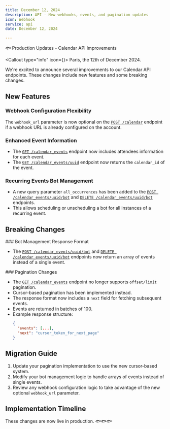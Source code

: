 ```yaml
---
title: December 12, 2024
description: API - New webhooks, events, and pagination updates
icon: Webhook
service: api
date: December 12, 2024

---
```


🐟 Production Updates - Calendar API Improvements

<Callout type="info" icon={<Info className="h-5 w-5" />}>
  Paris, the 12th of December 2024.
</Callout>

We're excited to announce several improvements to our Calendar API endpoints. These changes include new features and some breaking changes.

## New Features

### Webhook Configuration Flexibility

The `webhook_url` parameter is now optional on the [`POST /calendar`](/docs/api/reference/calendars/create_calendar) endpoint if a webhook URL is already configured on the account.

### Enhanced Event Information

- The [`GET /calendar_events`](/docs/api/reference/calendars/list_events) endpoint now includes attendees information for each event.
- The [`GET /calendar_events/uuid`](/docs/api/reference/calendars/get_event) endpoint now returns the `calendar_id` of the event.

### Recurring Events Bot Management

- A new query parameter `all_occurrences` has been added to the [`POST /calendar_events/uuid/bot`](/docs/api/reference/calendars/schedule_record_event) and [`DELETE /calendar_events/uuid/bot`](/docs/api/reference/calendars/unschedule_record_event) endpoints.
- This allows scheduling or unscheduling a bot for all instances of a recurring event.

## Breaking Changes

<Callout type="warn">
### Bot Management Response Format

- The [`POST /calendar_events/uuid/bot`](/docs/api/reference/calendars/schedule_record_event) and [`DELETE /calendar_events/uuid/bot`](/docs/api/reference/calendars/unschedule_record_event) endpoints now return an array of events instead of a single event.
</Callout>

<Callout type="warn">
### Pagination Changes

- The [`GET /calendar_events`](/docs/api/reference/list_events) endpoint no longer supports `offset/limit` pagination.
- Cursor-based pagination has been implemented instead.
- The response format now includes a `next` field for fetching subsequent events.
- Events are returned in batches of 100.
- Example response structure:
  ```json
  {
    "events": [...],
    "next": "cursor_token_for_next_page"
  }
  ```
</Callout>

## Migration Guide

1. Update your pagination implementation to use the new cursor-based system.
2. Modify your bot management logic to handle arrays of events instead of single events.
3. Review any webhook configuration logic to take advantage of the new optional `webhook_url` parameter.

## Implementation Timeline

These changes are now live in production. 🐟🐟🐟